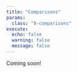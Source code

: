 ```yaml
---
title: "Comparisons"
params:
  class: "9-comparisons"
execute:
  echo: false
  warning: false
  message: false
---
```


Coming soon!
